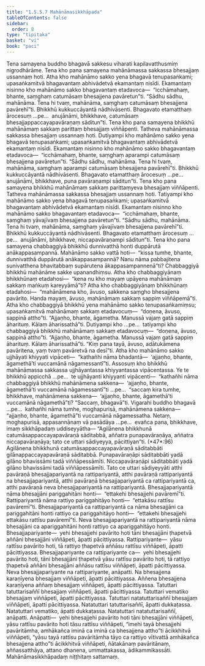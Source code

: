 ```yaml
---
title: "1.5.5.7 Mahānāmasikkhāpada"
tableOfContents: false
sidebar:
  order: 8
type: "tipitaka"
basket: "vi"
book: "paci"
---
```



<DynamicBreadcrumb />

<Division number="303" book="paci" bookNo="2" page="135">

<Paragraph number="964" book="paci">
Tena samayena buddho bhagavā sakkesu viharati kapilavatthusmiṃ nigrodhārāme. Tena kho pana samayena mahānāmassa sakkassa bhesajjaṃ ussannaṃ hoti. Atha kho mahānāmo sakko yena bhagavā tenupasaṅkami; upasaṅkamitvā bhagavantaṃ abhivādetvā ekamantaṃ nisīdi. Ekamantaṃ nisinno kho mahānāmo sakko bhagavantaṃ etadavoca—  “icchāmahaṃ, bhante, saṃghaṃ catumāsaṃ bhesajjena pavāretun”ti. “Sādhu sādhu, mahānāma. Tena hi tvaṃ, mahānāma, saṃghaṃ catumāsaṃ bhesajjena pavārehī”ti. Bhikkhū kukkuccāyantā nādhivāsenti. Bhagavato etamatthaṃ ārocesuṃ …pe…  anujānāmi, bhikkhave, catumāsaṃ bhesajjappaccayapavāraṇaṃ sāditun”ti.
</Paragraph>

</Division>
<Division number="304" book="paci" bookNo="2" page="136">

<Paragraph number="965" book="paci">
Tena kho pana samayena bhikkhū mahānāmaṃ sakkaṃ parittaṃ bhesajjaṃ viññāpenti. Tatheva mahānāmassa sakkassa bhesajjaṃ ussannaṃ hoti. Dutiyampi kho mahānāmo sakko yena bhagavā tenupasaṅkami; upasaṅkamitvā bhagavantaṃ abhivādetvā ekamantaṃ nisīdi. Ekamantaṃ nisinno kho mahānāmo sakko bhagavantaṃ etadavoca—  “icchāmahaṃ, bhante, saṃghaṃ aparampi catumāsaṃ bhesajjena pavāretun”ti. “Sādhu sādhu, mahānāma. Tena hi tvaṃ, mahānāma, saṃghaṃ aparampi catumāsaṃ bhesajjena pavārehī”ti. Bhikkhū kukkuccāyantā nādhivāsenti. Bhagavato etamatthaṃ ārocesuṃ …pe…  anujānāmi, bhikkhave, puna pavāraṇampi sāditun”ti.
</Paragraph>

</Division>
<Division number="305" book="paci" bookNo="2" page="136">

<Paragraph number="966" book="paci">
Tena kho pana samayena bhikkhū mahānāmaṃ sakkaṃ parittaṃyeva bhesajjaṃ viññāpenti. Tatheva mahānāmassa sakkassa bhesajjaṃ ussannaṃ hoti. Tatiyampi kho mahānāmo sakko yena bhagavā tenupasaṅkami; upasaṅkamitvā bhagavantaṃ abhivādetvā ekamantaṃ nisīdi. Ekamantaṃ nisinno kho mahānāmo sakko bhagavantaṃ etadavoca—  “icchāmahaṃ, bhante, saṃghaṃ yāvajīvaṃ bhesajjena pavāretun”ti. “Sādhu sādhu, mahānāma. Tena hi tvaṃ, mahānāma, saṃghaṃ yāvajīvaṃ bhesajjena pavārehī”ti. Bhikkhū kukkuccāyantā nādhivāsenti. Bhagavato etamatthaṃ ārocesuṃ …pe…  anujānāmi, bhikkhave, niccapavāraṇampi sāditun”ti.
</Paragraph>

<Paragraph number="967" book="paci">
Tena kho pana samayena chabbaggiyā bhikkhū dunnivatthā honti duppārutā anākappasampannā. Mahānāmo sakko vattā hoti—  “kissa tumhe, bhante, dunnivatthā duppārutā anākappasampannā? Nanu nāma pabbajitena sunivatthena bhavitabbaṃ supārutena ākappasampannenā”ti? Chabbaggiyā bhikkhū mahānāme sakke upanandhiṃsu. Atha kho chabbaggiyānaṃ bhikkhūnaṃ etadahosi—  “kena nu kho mayaṃ upāyena mahānāmaṃ sakkaṃ maṅkuṃ kareyyāmā”ti? Atha kho chabbaggiyānaṃ bhikkhūnaṃ etadahosi—  “mahānāmena kho, āvuso, sakkena saṃgho bhesajjena pavārito. Handa mayaṃ, āvuso, mahānāmaṃ sakkaṃ sappiṃ viññāpemā”ti. Atha kho chabbaggiyā bhikkhū yena mahānāmo sakko tenupasaṅkamiṃsu; upasaṅkamitvā mahānāmaṃ sakkaṃ etadavocuṃ—  “doṇena, āvuso, sappinā attho”ti. “Ajjaṇho, bhante, āgametha. Manussā vajaṃ gatā sappiṃ āharituṃ. Kālaṃ āharissathā”ti.
</Paragraph>

<Paragraph number="968" book="paci">
Dutiyampi kho …pe…  tatiyampi kho chabbaggiyā bhikkhū mahānāmaṃ sakkaṃ etadavocuṃ—  “doṇena, āvuso, sappinā attho”ti. “Ajjaṇho, bhante, āgametha. Manussā vajaṃ gatā sappiṃ āharituṃ. Kālaṃ āharissathā”ti. “Kiṃ pana tayā, āvuso, adātukāmena pavāritena, yaṃ tvaṃ pavāretvā na desī”ti. Atha kho mahānāmo sakko ujjhāyati khiyyati vipāceti—  “kathañhi nāma bhadantā—  ‘ajjaṇho, bhante, āgamethā’ti vuccamānā nāgamessantī”ti.
</Paragraph>

<Paragraph number="969" book="paci">
Assosuṃ kho bhikkhū mahānāmassa sakkassa ujjhāyantassa khiyyantassa vipācentassa. Ye te bhikkhū appicchā …pe…  te ujjhāyanti khiyyanti vipācenti—  “kathañhi nāma chabbaggiyā bhikkhū mahānāmena sakkena—  ‘ajjaṇho, bhante, āgamethā’ti vuccamānā nāgamessantī”ti …pe…  “saccaṃ kira tumhe, bhikkhave, mahānāmena sakkena—  ‘ajjaṇho, bhante, āgamethā’ti vuccamānā nāgamethā”ti? “Saccaṃ, bhagavā”ti. Vigarahi buddho bhagavā …pe…  kathañhi nāma tumhe, moghapurisā, mahānāmena sakkena—  “ajjaṇho, bhante, āgamethā”ti vuccamānā nāgamessatha. Netaṃ, moghapurisā, appasannānaṃ vā pasādāya …pe…  evañca pana, bhikkhave, imaṃ sikkhāpadaṃ uddiseyyātha—
</Paragraph>

</Division>
<Division number="306" book="paci" bookNo="2" page="137">

<Paragraph number="970" book="paci">
<Emphasis>“Agilānena bhikkhunā catumāsappaccayapavāraṇā sāditabbā</Emphasis>, <Emphasis>aññatra punapavāraṇāya, aññatra niccapavāraṇāya; tato ce uttari sādiyeyya, pācittiyan”</Emphasis>ti. (*47*:<Emphasis>96</Emphasis>)
</Paragraph>

</Division>
<Division number="307" book="paci" bookNo="2" page="137">

<Paragraph number="971" book="paci">
<Emphasis>Agilānena bhikkhunā catumāsappaccayapavāraṇā sāditabbā</Emphasis>ti gilānappaccayapavāraṇā sāditabbā.
</Paragraph>

<Paragraph number="972" book="paci">
<Emphasis>Punapavāraṇāpi sāditabbā</Emphasis>ti yadā gilāno bhavissāmi tadā viññāpessāmīti.
</Paragraph>

<Paragraph number="973" book="paci">
<Emphasis>Niccapavāraṇāpi sāditabbā</Emphasis>ti yadā gilāno bhavissāmi tadā viññāpessāmīti.
</Paragraph>

<Paragraph number="974" book="paci">
<Emphasis>Tato ce uttari sādiyeyyā</Emphasis>ti atthi pavāraṇā bhesajjapariyantā na rattipariyantā, atthi pavāraṇā rattipariyantā na bhesajjapariyantā, atthi pavāraṇā bhesajjapariyantā ca rattipariyantā ca, atthi pavāraṇā neva bhesajjapariyantā na rattipariyantā.
</Paragraph>

<Paragraph number="975" book="paci">
<Emphasis>Bhesajjapariyantā</Emphasis> nāma bhesajjāni pariggahitāni honti—  “ettakehi bhesajjehi pavāremī”ti. <Emphasis>Rattipariyantā</Emphasis> nāma rattiyo pariggahitāyo honti—  “ettakāsu rattīsu pavāremī”ti. <Emphasis>Bhesajjapariyantā ca rattipariyantā ca</Emphasis> nāma bhesajjāni ca pariggahitāni honti rattiyo ca pariggahitāyo honti—  “ettakehi bhesajjehi ettakāsu rattīsu pavāremī”ti. <Emphasis>Neva bhesajjapariyantā na rattipariyantā</Emphasis> nāma bhesajjāni ca apariggahitāni honti rattiyo ca apariggahitāyo honti.
</Paragraph>

</Division>
<Division number="308" book="paci" bookNo="2" page="138">

<Paragraph number="976" book="paci">
Bhesajjapariyante—  yehi bhesajjehi pavārito hoti tāni bhesajjāni ṭhapetvā aññāni bhesajjāni viññāpeti, āpatti pācittiyassa. Rattipariyante—  yāsu rattīsu pavārito hoti, tā rattiyo ṭhapetvā aññāsu rattīsu viññāpeti, āpatti pācittiyassa. Bhesajjapariyante ca rattipariyante ca—  yehi bhesajjehi pavārito hoti, tāni bhesajjāni ṭhapetvā yāsu rattīsu pavārito hoti, tā rattiyo ṭhapetvā aññāni bhesajjāni aññāsu rattīsu viññāpeti, āpatti pācittiyassa. Neva bhesajjapariyante na rattipariyante, anāpatti.
</Paragraph>

</Division>
<Division number="309" book="paci" bookNo="2" page="138">

<Paragraph number="977" book="paci">
Na bhesajjena karaṇīyena bhesajjaṃ viññāpeti, āpatti pācittiyassa. Aññena bhesajjena karaṇīyena aññaṃ bhesajjaṃ viññāpeti, āpatti pācittiyassa. Tatuttari tatuttarisaññī bhesajjaṃ viññāpeti, āpatti pācittiyassa. Tatuttari vematiko bhesajjaṃ viññāpeti, āpatti pācittiyassa. Tatuttari natatuttarisaññī bhesajjaṃ viññāpeti, āpatti pācittiyassa.
</Paragraph>

<Paragraph number="978" book="paci">
Natatuttari tatuttarisaññī, āpatti dukkaṭassa. Natatuttari vematiko, āpatti dukkaṭassa. Natatuttari natatuttarisaññī, anāpatti.
</Paragraph>

</Division>
<Division number="310" book="paci" bookNo="2" page="139">

<Paragraph number="979" book="paci">
Anāpatti—  yehi bhesajjehi pavārito hoti tāni bhesajjāni viññāpeti, yāsu rattīsu pavārito hoti tāsu rattīsu viññāpeti, “imehi tayā bhesajjehi pavāritāmha, amhākañca iminā ca iminā ca bhesajjena attho”ti ācikkhitvā viññāpeti, “yāsu tayā rattīsu pavāritāmha tāyo ca rattiyo vītivattā amhākañca bhesajjena attho”ti ācikkhitvā viññāpeti, ñātakānaṃ pavāritānaṃ, aññassatthāya, attano dhanena, ummattakassa, ādikammikassāti.

</Paragraph>
</Division>

<Paragraph number="980" type="center" book="paci">
Mahānāmasikkhāpadaṃ niṭṭhitaṃ sattamaṃ.
</Paragraph>